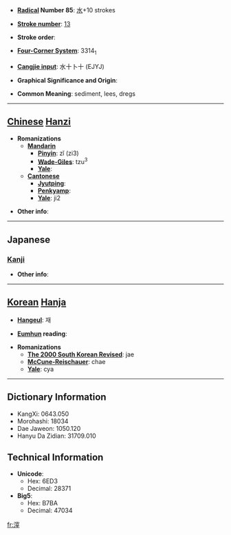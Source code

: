 * '''[[Wiktionary:Chinese radical index| Radical]] Number 85''': [[Wiktionary:Chinese radical index 水|水]]+10 strokes

* '''[[Wiktionary:Chinese total strokes index|Stroke number]]''': [[Wiktionary:Chinese total strokes index 13|13]]

* '''Stroke order''': 

* '''[[Wiktionary:Chinese four corner index|Four-Corner System]]''': 3314<sub>1</sub>

* '''[[Wiktionary:Chinese Cangjie index|Cangjie input]]''': 水十卜十 (EJYJ)

* '''Graphical Significance and Origin''': 

* '''Common Meaning''': sediment, lees, dregs

----

== [[Chinese]] [[Hanzi]] ==

* '''Romanizations'''
** '''[[Mandarin]]'''
*** '''[[Pinyin]]''': zǐ (zi3)
*** '''[[Wade-Giles]]''': tzu<sup>3</sup>
*** '''[[Yale]]''': 
** '''[[Cantonese]]'''
*** '''[[Jyutping]]''':
*** '''[[Penkyamp]]''': 
*** '''[[Yale]]''': ji2

* '''Other info''': 

----

==Japanese==
===[[Kanji]]===
{{kanji|on readings=[[さい]] (sai), [[し]] (shi)
|kun readings=[[おり]] (ori), [[かす]] (kasu)
}}

* '''Other info''':  

----

== [[Korean]] [[Hanja]] ==

* '''[[Hangeul]]''': 재

* '''[[Eumhun]] reading''': 

* '''Romanizations'''
** '''[[The 2000 South Korean Revised Romanization|The 2000 South Korean Revised]]''': jae
** '''[[McCune-Reischauer]]''': chae
** '''[[Yale]]''': cya

----

== Dictionary Information ==

* KangXi: 0643.050
* Morohashi: 18034
* Dae Jaweon: 1050.120
* Hanyu Da Zidian: 31709.010

== Technical Information ==

* '''Unicode''':
** Hex: 6ED3
** Decimal: 28371
* '''Big5''':
** Hex: B7BA
** Decimal: 47034

[[fr:滓]]